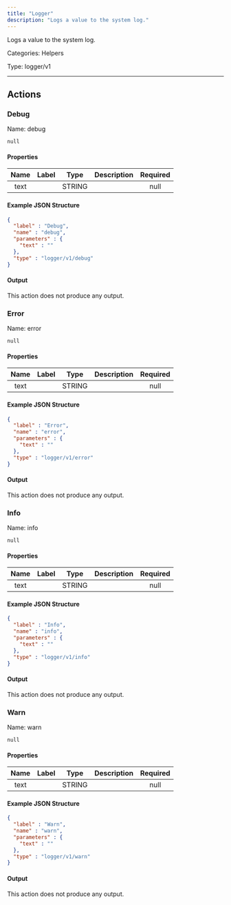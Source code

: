 ```yaml
---
title: "Logger"
description: "Logs a value to the system log."
---
```


Logs a value to the system log.


Categories: Helpers


Type: logger/v1

<hr />




## Actions


### Debug
Name: debug

`null`

#### Properties

|      Name       |      Label     |     Type     |     Description     | Required |
|:---------------:|:--------------:|:------------:|:-------------------:|:--------:|
| text | | STRING |  | null |

#### Example JSON Structure
```json
{
  "label" : "Debug",
  "name" : "debug",
  "parameters" : {
    "text" : ""
  },
  "type" : "logger/v1/debug"
}
```

#### Output

This action does not produce any output.




### Error
Name: error

`null`

#### Properties

|      Name       |      Label     |     Type     |     Description     | Required |
|:---------------:|:--------------:|:------------:|:-------------------:|:--------:|
| text | | STRING |  | null |

#### Example JSON Structure
```json
{
  "label" : "Error",
  "name" : "error",
  "parameters" : {
    "text" : ""
  },
  "type" : "logger/v1/error"
}
```

#### Output

This action does not produce any output.




### Info
Name: info

`null`

#### Properties

|      Name       |      Label     |     Type     |     Description     | Required |
|:---------------:|:--------------:|:------------:|:-------------------:|:--------:|
| text | | STRING |  | null |

#### Example JSON Structure
```json
{
  "label" : "Info",
  "name" : "info",
  "parameters" : {
    "text" : ""
  },
  "type" : "logger/v1/info"
}
```

#### Output

This action does not produce any output.




### Warn
Name: warn

`null`

#### Properties

|      Name       |      Label     |     Type     |     Description     | Required |
|:---------------:|:--------------:|:------------:|:-------------------:|:--------:|
| text | | STRING |  | null |

#### Example JSON Structure
```json
{
  "label" : "Warn",
  "name" : "warn",
  "parameters" : {
    "text" : ""
  },
  "type" : "logger/v1/warn"
}
```

#### Output

This action does not produce any output.







